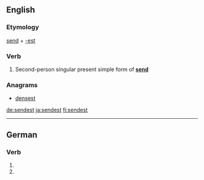 ==English==

===Etymology===
[[send]] + [[-est]]

===Verb===
{{en-verb form}}

# {{context|archaic|lang=en}} Second-person singular present simple form of '''[[send]]'''

===Anagrams===
* [[densest#English|densest]]

[[de:sendest]]
[[ja:sendest]]
[[fi:sendest]]

----
==German==

===Verb===
{{head|de}}
# {{de-verb form of|senden|2|s|g}}
# {{de-verb form of|senden|2|s|k1}}
{{rfc-auto}}